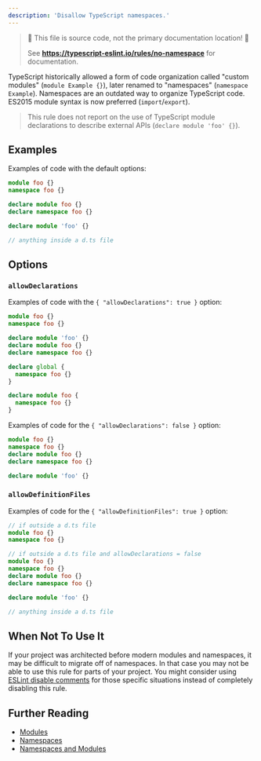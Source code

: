 ---
description: 'Disallow TypeScript namespaces.'
---


> 🛑 This file is source code, not the primary documentation location! 🛑
>
> See **https://typescript-eslint.io/rules/no-namespace** for documentation.

TypeScript historically allowed a form of code organization called "custom modules" (`module Example {}`), later renamed to "namespaces" (`namespace Example`).
Namespaces are an outdated way to organize TypeScript code.
ES2015 module syntax is now preferred (`import`/`export`).

> This rule does not report on the use of TypeScript module declarations to describe external APIs (`declare module 'foo' {}`).

## Examples

Examples of code with the default options:

<Tabs>
<TabItem value="❌ Incorrect">

```ts
module foo {}
namespace foo {}

declare module foo {}
declare namespace foo {}
```

</TabItem>
<TabItem value="✅ Correct">

```ts
declare module 'foo' {}

// anything inside a d.ts file
```

</TabItem>
</Tabs>

## Options

### `allowDeclarations`

Examples of code with the `{ "allowDeclarations": true }` option:

<Tabs>
<TabItem value="❌ Incorrect">

```ts option='{ "allowDeclarations": true }'
module foo {}
namespace foo {}
```

</TabItem>
<TabItem value="✅ Correct">

```ts option='{ "allowDeclarations": true }'
declare module 'foo' {}
declare module foo {}
declare namespace foo {}

declare global {
  namespace foo {}
}

declare module foo {
  namespace foo {}
}
```

</TabItem>
</Tabs>

Examples of code for the `{ "allowDeclarations": false }` option:

<Tabs>
<TabItem value="❌ Incorrect">

```ts option='{ "allowDeclarations": false }'
module foo {}
namespace foo {}
declare module foo {}
declare namespace foo {}
```

</TabItem>
<TabItem value="✅ Correct">

```ts option='{ "allowDeclarations": false }'
declare module 'foo' {}
```

</TabItem>
</Tabs>

### `allowDefinitionFiles`

Examples of code for the `{ "allowDefinitionFiles": true }` option:

<Tabs>
<TabItem value="❌ Incorrect">

```ts option='{ "allowDefinitionFiles": true }'
// if outside a d.ts file
module foo {}
namespace foo {}

// if outside a d.ts file and allowDeclarations = false
module foo {}
namespace foo {}
declare module foo {}
declare namespace foo {}
```

</TabItem>
<TabItem value="✅ Correct">

```ts option='{ "allowDefinitionFiles": true }'
declare module 'foo' {}

// anything inside a d.ts file
```

</TabItem>
</Tabs>

## When Not To Use It

If your project was architected before modern modules and namespaces, it may be difficult to migrate off of namespaces.
In that case you may not be able to use this rule for parts of your project.
You might consider using [ESLint disable comments](https://eslint.org/docs/latest/use/configure/rules#using-configuration-comments-1) for those specific situations instead of completely disabling this rule.

## Further Reading

- [Modules](https://www.typescriptlang.org/docs/handbook/modules.html)
- [Namespaces](https://www.typescriptlang.org/docs/handbook/namespaces.html)
- [Namespaces and Modules](https://www.typescriptlang.org/docs/handbook/namespaces-and-modules.html)
